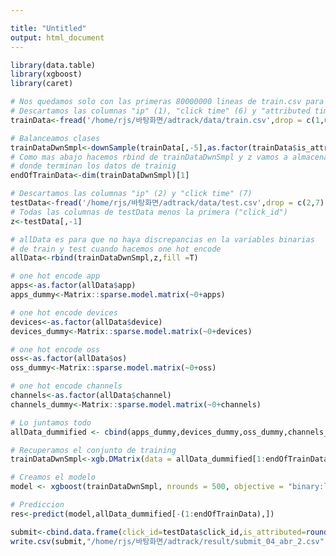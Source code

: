 ```yaml
---

title: "Untitled"
output: html_document
---
```



```r
library(data.table)
library(xgboost)
library(caret)

# Nos quedamos solo con las primeras 80000000 lineas de train.csv para no agotar la memoria
# Descartamos las columnas "ip" (1), "click time" (6) y "attributed time" (7)
trainData<-fread('/home/rjs/바탕화면/adtrack/data/train.csv',drop = c(1,6,7))

# Balanceamos clases
trainDataDwnSmpl<-downSample(trainData[,-5],as.factor(trainData$is_attributed))
# Como mas abajo hacemos rbind de trainDataDwnSmpl y z vamos a almacenar
# donde terminan los datos de trainig
endOfTrainData<-dim(trainDataDwnSmpl)[1]

# Descartamos las columnas "ip" (2) y "click time" (7)
testData<-fread('/home/rjs/바탕화면/adtrack/data/test.csv',drop = c(2,7))
# Todas las columnas de testData menos la primera ("click_id")
z<-testData[,-1]

# allData es para que no haya discrepancias en la variables binarias
# de train y test cuando hacemos one hot encode
allData<-rbind(trainDataDwnSmpl,z,fill =T)

# one hot encode app
apps<-as.factor(allData$app)
apps_dummy<-Matrix::sparse.model.matrix(~0+apps)

# one hot encode devices
devices<-as.factor(allData$device)
devices_dummy<-Matrix::sparse.model.matrix(~0+devices)

# one hot encode oss
oss<-as.factor(allData$os)
oss_dummy<-Matrix::sparse.model.matrix(~0+oss)

# one hot encode channels
channels<-as.factor(allData$channel)
channels_dummy<-Matrix::sparse.model.matrix(~0+channels)

# Lo juntamos todo
allData_dummified <- cbind(apps_dummy,devices_dummy,oss_dummy,channels_dummy)

# Recuperamos el conjunto de training
trainDataDwnSmpl<-xgb.DMatrix(data = allData_dummified[1:endOfTrainData,],label = as.integer(as.character(trainDataDwnSmpl$Class)))

# Creamos el modelo
model <- xgboost(trainDataDwnSmpl, nrounds = 500, objective = "binary:logistic",eval_metric="auc")

# Prediccion
res<-predict(model,allData_dummified[-(1:endOfTrainData),])

submit<-cbind.data.frame(click_id=testData$click_id,is_attributed=round(res,digits = 3))
write.csv(submit,"/home/rjs/바탕화면/adtrack/result/submit_04_abr_2.csv",quote = F,row.names = F)
```

